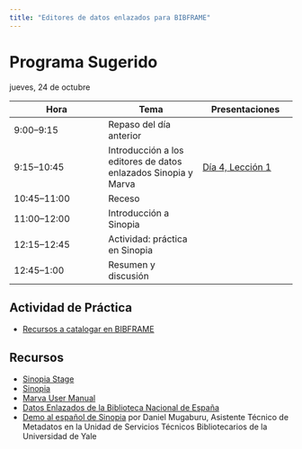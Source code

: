 ```yaml
---
title: "Editores de datos enlazados para BIBFRAME"
---
```


# Programa Sugerido

jueves, 24 de octubre

| Hora | Tema | Presentaciones |
|---|---|---|
| 9:00–9:15 | Repaso del día anterior |  |
| 9:15–10:45 | Introducción a los editores de datos enlazados Sinopia y Marva | <a href="https://slides.com/irmafrat/taller-bibframe-d4-l1" target="_blank"> Día 4, Lección 1 </a> |
| 10:45–11:00 | Receso |  |
| 11:00–12:00 | Introducción a Sinopia |  |
| 12:15–12:45 | Actividad: práctica en Sinopia |  |
| 12:45–1:00 | Resumen y discusión |  |

## Actividad de Práctica

- [Recursos a catalogar en BIBFRAME](https://docs.google.com/spreadsheets/d/1mkymvJiTYNc_lkm1K1EG0a_365TXUtDQPHWFYkhTySM/edit?usp=sharing)

## Recursos

- [Sinopia Stage](https://stage.sinopia.io/)
- [Sinopia](https://sinopia.io/)
- [Marva User Manual](https://guides.loc.gov/c.php?g=1170551&p=8704262&preview=003264c97f504caf990125066b248e24)
- [Datos Enlazados de la Biblioteca Nacional de España](https://www.bne.es/es/catalogos/datos-enlazados-bne)
- [Demo al español de Sinopia](https://www.youtube.com/watch?v=PWRr-JRmIRA) por Daniel Mugaburu, Asistente Técnico de Metadatos en la Unidad de Servicios Técnicos Bibliotecarios de la Universidad de Yale